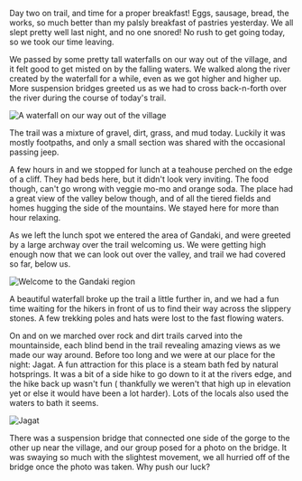 Day two on trail, and time for a proper breakfast! Eggs, sausage, bread, the
works, so much better than my palsly breakfast of pastries yesterday. We all
slept pretty well last night, and no one snored! No rush to get going today, so
we took our time leaving.

We passed by some pretty tall waterfalls on our way out of the village, and it
felt good to get misted on by the falling waters. We walked along the river
created by the waterfall for a while, even as we got higher and higher up. More
suspension bridges greeted us as we had to cross back-n-forth over the river
during the course of today's trail.

![A waterfall on our way out of the village](2019/10/19/ea3305ca-de4d-408b-a052-3dff987c2c2d.jpeg)

The trail was a mixture of gravel, dirt, grass, and mud today. Luckily it was
mostly footpaths, and only a small section was shared with the occasional
passing jeep.

A few hours in and we stopped for lunch at a teahouse perched on the edge of a
cliff. They had beds here, but it didn't look very inviting. The food though,
can't go wrong with veggie mo-mo and orange soda. The place had a great
view of the valley below though, and of all the tiered fields and homes hugging
the side of the mountains. We stayed here for more than hour relaxing.

As we left the lunch spot we entered the area of Gandaki, and were greeted by
a large archway over the trail welcoming us. We were getting high enough now
that we can look out over the valley, and trail we had covered so far, below us.

![Welcome to the Gandaki region](2019/10/19/1974b5b8-a49d-487c-894d-6f4934bfbb25.jpeg)

A beautiful waterfall broke up the trail a little further in, and we had a fun
time waiting for the hikers in front of us to find their way across the
slippery stones. A few trekking poles and hats were lost to the fast flowing
waters.

On and on we marched over rock and dirt trails carved into the mountainside,
each blind bend in the trail revealing amazing views as we made our way around.
Before too long and we were at our place for the night: Jagat. A fun attraction
for this place is a steam bath fed by natural hotsprings. It was a bit of a side
hike to go down to it at the rivers edge, and the hike back up wasn't fun (
thankfully we weren't that high up in elevation yet or else it would have been
a lot harder). Lots of the locals also used the waters to bath it seems.

![Jagat](2019/10/19/b42f1cf9-d596-48ec-9a93-d72541f939d9.jpeg)

There was a suspension bridge that connected one side of the gorge to the other
up near the village, and our group posed for a photo on the bridge. It was
swaying so much with the slightest movement, we all hurried off of the bridge
once the photo was taken. Why push our luck?
